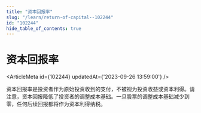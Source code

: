 ```yaml
---
title: "资本回报率"
slug: "/learn/return-of-capital--102244"
id: "102244"
hide_table_of_contents: true
---
```



# 资本回报率

<ArticleMeta id={102244} updatedAt={'2023-09-26 13:59:00'} />
<div className='border-solid border-b border-t-0 my-4 border-[var(--ifm-color-gray-300)]' />

资本回报率是投资者作为原始投资收到的支付，不被视为投资收益或资本利得。请注意，资本回报降低了投资者的调整成本基础。一旦股票的调整成本基础减少到零，任何后续回报都将作为资本利得纳税。

